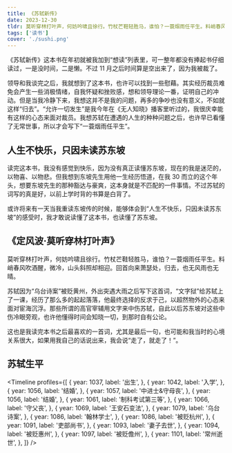```yaml
---
title: 《苏轼新传》
date: 2023-12-30
tldr: 莫听穿林打叶声，何妨吟啸且徐行。竹杖芒鞋轻胜马，谁怕？一蓑烟雨任平生。料峭春风吹酒醒，微冷，山头斜照却相迎。回首向来萧瑟处，归去，也无风雨也无晴。
tags: ['读书']
cover: './sushi.png'
---
```



《苏轼新传》这本书在年初就被我加到“想读”列表里，可一整年都没有捧起书仔细读过，一是没时间，二是懒。不过 11 月之后时间算是空出来了，因为我被裁了。

领导和我谈完之后，我就想到了这本书，也许可以找到一些慰藉。其实经历裁员难免会产生一些消极情绪，自我怀疑和挫败感，想和领导理论一番，证明自己的冲动。但是当我冷静下来，我想这并不是我的问题，再多的争吵也没有意义，不如就这样“归去”。“允许一切发生”是我今年在《无人知晓》播客里听过的，我很庆幸能有这样的心态来面对裁员。我想苏轼在遭遇的人生的种种问题之后，也许早已看懂了无常世事，所以才会写下“一蓑烟雨任平生”。

## 人生不快乐，只因未读苏东坡

读完这本书，我没有感觉到快乐，因为没有真正读懂苏东坡，现在的我是迷茫的，以物喜、以物悲。但我想到东坡先生用他一生经历悟道，在我 30 而立的这个年头，想要东坡先生的那种豁达与豪爽，这本身就是不匹配的一件事情。不过苏轼的词写的真是好，以前上学时背的书算是白背了。

或许将来有一天当我重读东坡传的时候，能够体会到“人生不快乐，只因未读苏东坡”的感受时，我才敢说读懂了这本书，也读懂了苏东坡。

## 《定风波·莫听穿林打叶声》

莫听穿林打叶声，何妨吟啸且徐行。竹杖芒鞋轻胜马，谁怕？一蓑烟雨任平生。料峭春风吹酒醒，微冷，山头斜照却相迎。回首向来萧瑟处，归去，也无风雨也无晴。

苏轼因为“乌台诗案”被贬黄州，外出突遇大雨之后写下这首词，“文字狱”给苏轼上了一课，经历了那么多的起起落落，他最终选择的反求于己，以超然物外的心态来面对宦海沉浮。那些所谓的高官宰辅用文字来中伤苏轼，自此以后苏东坡对这些中伤冷眼旁观，也许他懂得时间会知晓一切，到那时自有公论。

这也是我读完本书之后最喜欢的一首词，尤其是最后一句，也可能和我当时的心境关系很大，如果用我自己的话说出来，我会说“走了，就走了！”。

## 苏轼生平

<Timeline
  profiles={[
    {
      year: 1037,
      label: '出生',
    },
    {
      year: 1042,
      label: '入学',
    },
    {
      year: 1056,
      label: '结婚',
    },
    {
      year: 1057,
      label: '中进士&守母丧',
    },
    {
      year: 1056,
      label: '结婚',
    },
    {
      year: 1061,
      label: '制科考试第三等',
    },
    {
      year: 1066,
      label: '守父丧',
    },
    {
      year: 1069,
      label: '王安石变法',
    },
    {
      year: 1079,
      label: '乌台诗案',
    },
    {
      year: 1086,
      label: '翰林学士',
    },
    {
      year: 1086,
      label: '被贬杭州',
    },
    {
      year: 1091,
      label: '吏部尚书',
    },
    {
      year: 1093,
      label: '妻子去世',
    },
    {
      year: 1094,
      label: '被贬惠州',
    },
    {
      year: 1097,
      label: '被贬儋州',
    },
    {
      year: 1101,
      label: '常州逝世',
    },
  ]}
/>
